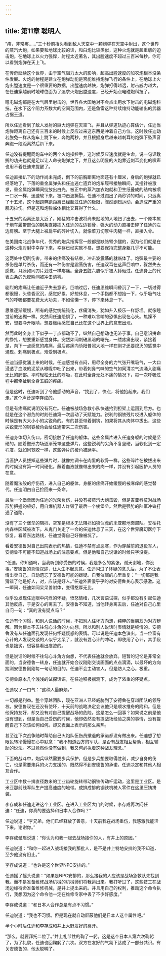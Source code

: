 ```yaml
---
---
---
```

title: 第11章 聪明人
---



“疼，非常疼……”三十秒前抬头看到敌人天空中一颗炮弹在天空中射出，这个世界的蒸汽大炮，如果要和地球比较的话，和臼炮比较类似，这种火炮就是超重版的迫击炮。在地球上以火力强悍，射程太近著名，其出膛速度不超过三百米每秒。你可以看到炮弹在天上飞。

在传奇延续这个世界，由于空气阻力太大的影响，超高出膛速度的加农炮根本没条件发展。火炮的射程是建立在炮弹动能是否能维持炮弹飞行的条件上。在地球上火炮出膛速度是一个很重要的数据，出膛速度越快，炮弹打得越远，射击威力越大，在任迪穿越前时地球位面为了追求火炮出膛速度，已经开始点电磁炮科技了。

嗯电磁炮都是在大气层里射击的，世界各大国绝对不会点出用水下射击的电磁炮科技。在水下这个阻力系数大的空间范围内，还是鱼雷这种持续维持动能输出的武器占据王道。

所以任迪看到了敌人发射的巨大炮弹在天空飞，并且从弹道轨迹心算估计，任迪当炮弹距离自己还有三百米的时候上反应过来这东西是冲着自己方位。这时候任迪动若脱兔一样从炮车上跳下来，奔跑两秒，并且根据身后越来越刺耳的炮弹下坠声音奔跑一段距离然后趴下来。

任迪没有提醒同炮车中的两个火炮操控手，这时候反应速度就是生命，说一句话耽搁的功夫也就是足以让人命丧炮弹之下，并且这么明显的火炮靠近刺耳变化的啸声也用不着任迪来提醒了。

任迪直接趴下的动作尚未完成，倒下的前胸距离地面还有十厘米，身后的炮弹就已经落地了，下落的重金属弹头和任迪逃亡遗弃的炮车履带接触瞬间，其撞针被激发，重金属炮弹瞬间绽放出白光，被正中的蒸汽加农炮就和卫生纸叠成的结构被喷一口水一样，迅速软下来，被冲击波撕裂。任迪不过跑出了两秒钟的时间，只远离了十五米，这个起跑奔跑距离已经超过任迪的极限，骤然剧烈运动，会造成严重的肌肉拉伤。但是这和炮弹临体相比又算得了什么。

十五米的距离还是太近了，刚猛的冲击波将尚未贴地的人地扫了出去，一个原本属于炮车履带部位的钢条直接插入任迪的左边锁骨，强大的动力直接击碎了任迪的左边肩膀。至于大腿上被扁平的碎片切入，就像菜刀切厚牛肉腿一样，直接入骨。

在美国南北战争年代，优秀的炮兵指挥官一般都是缺胳臂少腿的，因为他们就是在这种火炮对射中幸存下来，幸存已经实属不易，想要保持完整身躯几乎不可能。

这两处中切割伤害，带来的疼痛没有结束，冲击波震荡的就临体了。炮弹最主要的杀伤是单片杀伤，而还有一种伤害是震荡伤害，任迪双耳在这声巨响中，骤然失去感觉，耳膜如同刀片划过一样疼痛。全身五脏六腑似乎被大锤砸过。任迪身上的代表血条的光膜瞬间被冲击清零。

剧烈的疼痛让任迪近乎失去意识。巨响过后，任迪思维瞬间昏沉了一下，一切过得都很慢，头昏昏沉沉，感觉好累，好想休息，一个手指都不想抬一下，似乎吸气吐气的呼吸都要花费太大功夫，不如偷懒一下，停下来休息一下。

思维逐渐缓慢，所有的感觉统统钝化，疼痛消失，犹如升入极乐一样舒坦。就像睡觉前的迷糊一样。突然间任迪恐惧了，一种难以言喻的恐惧出现在心头。焦躁不安，想要睁开眼睛，想要继续感觉自己还在这个世界上的意志出现。

然而此时全身上下似乎一丁点都动不了，纵然自己想动也无济于事。自己意识拼命的挣扎，想要重新感觉身体。突然如同刺破黑暗的曙光，一缕疼痛出现，紧接着是，向下一点感觉的疼痛，最后疼痛向骄阳普照大地一样在刚才还要熄灭的感觉中涌现。刺痛到极点，难受到极点。

任迪当感觉涌上来的时候，任迪感觉有点闷，用尽全身的力气张开嘴吸气，一大口浸透了血液的泥浆从喉咙中吐了出来，带着刺鼻气味的空气如同清凉气流涌入剧痛无比的肺部。平时轻松无比的呼吸，在此时全身无处不痛的情况下，每一次呼吸过程中都牵扯到全身五脏的疼痛。

但是这时，任迪听到了令他感动的声音，“找到了，快点，将他抬起来，我们走。”这个声音是李存成的。

但是有疼痛就说明没有死亡。任迪被战场急救小队快速抬到担架上运回到后方。也就是在这个濒危的时刻任迪第一次启动了天赋能力。锐利的钢铁残片哎进入躯体的时候是有大大小小的尖锐角的。有的甚至带着倒钩，如果将其从肉体中拔出，这些尖锐变形的钢铁棱角会给任迪带来二次伤害。

任迪身体切入伤口，密切接触了任迪的躯体。这些金属片进入任迪身躯的时候是坚硬的。随着塑形力场逐渐笼罩这些弹片，这些锐利的尖角不复坚硬，当软化到一定程度，就如同软胶一样，这些弹片的棱角被磨平。

当医护人员拔掉这些弹片时，就像抽调卡在肉里的软骨一样。这些碎片在被拔出来的时候没有第一时间硬化，蘸着血液就像带出来的肉一样，并没有引起医护人员的在意。

随着魔法般的疗伤药，进入自己的躯体，身躯的疼痛开始缓慢的被麻痒的感觉替代。任迪明白自己捡回来一条命。

最后一个堡垒因为任迪的光荣负伤，并没有被蒸汽大炮击毁，但是吉亚科莫对战场形势把握的极好，用自爆机器人炸毁了最后一个棱堡垒。然后是强势的陆军冲锋打通了道路。

没有了三个堡垒的阻挡，空军是根本无法阻挡如狼似虎的米亚那地面部队。安柏托内森林区域被攻下。从鬼门关走了一会的任迪休息了三天，在这个世界魔幻医疗下恢复。看着东边路线，任迪觉得自己好像被坑了。

看着安德鲁对自己出院表示的热情，任迪不禁有点恶寒，作为穿越前的退役军人，安德鲁不可能不知道战场上的注意要点，但是他和自己说话的时候只字没提。

“任迪，你知道吗，当我听到你受伤的时候，我是多么的紧张，谢天谢地，你没事。”安德鲁的真情叙述，让人生不起恶意。任迪闪过了怀疑的念头后，为了不让表情出卖自己，自动遗忘了安德鲁可能的嫌疑。自我催眠的心里重复：“一切都是我猜错了他是好人，对，应该是好人。”任迪外表傻乎乎的对安德鲁关心表示感激。这一瞬间，任迪如同呆呆兽附体，变得憨厚无比。

似乎没发现任迪眼中闪烁的怀疑，愤怒情绪，几次言语试探，似乎都没有引起任迪其他反应，于是安心的离去了。安德鲁不知道，当他转身离去后，任迪对自己心里自问一句：“真的没有疑点吗？”

任迪有个习惯，和别人说话的时候，不把别人往坏方向想，纯粹的当朋友为对方辩解。因为根本不去往勾心斗角的方向想，所以和别人说话时表情就是纯情的。安德鲁没有从任迪面孔发现任何怀疑疑惑的表情。可以说是任迪本色演出。当一位富有心计的人发现交谈的人似乎太呆了，就没有耍心计的冲动，即使用了心计，其手段也是拙劣，很容易看出痕迹的。

但是说话的时候不往勾心斗角方向想，不代表任迪就会放弃。短暂的记忆是非常全面的，当安德鲁一转身，任迪就开始会议刚刚交谈画面的点点滴滴，以最坏的方向揣测安德鲁刚刚每一句话的目的。任迪不会主动害人，但是防人之心，极重。

安德鲁原本几个浅浅的试探话语，在任迪积极揣测下，成为了浓重的怀疑点。

任迪叹了一口气：“这种人最麻烦。”

一切都是利益。整个穿越团队，现在亚洲人已经威胁到了安德鲁在穿越团队的领导权。安德鲁现在还没有使坏，十天前的战略决定会议他只是顺水推舟的附和。但是他保持友好，却又没有对自己提醒战场的危险，这是怎么一回事？如果说之前是他没有想到，但是当自己受伤的时候，他却依然没有提战场经验之类的事情，没有提醒自己下次该如何如何。却又表面上表示的那么亲热。

甚至连下次战争随时帮助自己火炮队伍伤员撤退的承诺都没有做出来。任迪想了想眼色转冷慢慢在心中默念：“我不知道西方的军队，是否有战友相互帮助，相互辅助的说法。不过竟然你没有做到，我又何必执着这种战友理念。”

下面的战斗中，炮兵纵然需要步兵保护，但是步兵想要取得胜利，减少自身的伤亡，也是需要炮兵的火力支援的，既然得不到安德鲁的承诺。任迪决定和其他人相互合作。

工业区中数十排直径数米的工业齿轮旋转带动钢铁传动杆运动，这里是工业区。是米亚那前线军队生产提高速度的地带。成排成排的钢铁机械人零件在这里压铸拼装。

李存成和任迪走进这个工业区。在进入工业区大门的时候，李存成再次问任迪：“任迪，你真的要选择和日本人合作吗？”

任迪说道：“李兄弟，他们已经释放了善意，十天前我在战场重伤，我感激我能活下来。谢谢你。”

李存成皱眉说道：“你认为和我一起去战场接你的人，有井上的原因。”

任迪说道：“和你一起进入战场接我的那批人，是不是井上特地安排的我不知道，至少他没有阻止。”

李存成说道：“也许是这个世界NPC安排的。”

任迪摇了摇头说道：“如果是NPC安排的，那么接我的人应该是战场急救队先找到我。而不是准备维修战场机械的机械师们将我运出来。我打听过了，这些技工在战场边缘待命准备维修机械，是井上提出来的。并且用自己的权利，推动这个命令执行，我想因为这个命令他一定在维修专家中丢了不少好感度。”

李存成说道：“和日本人合作总是有点不习惯。”

任迪说道：“我也不习惯。但是现在就自动屏蔽他们是日本人这个属性吧。”

半个小时后任迪和李存成和井上大野友好的离开。

“那么，就要拜托二位了。”井上礼节性的鞠了一躬。这是这个日本人第六次鞠躬了，为了礼貌，任迪也回鞠躬了六次。双方在友好的气氛下达成了一部分共识。有关安德鲁的，他太聪明了。